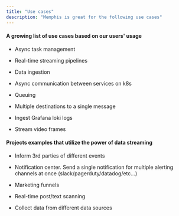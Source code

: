```yaml
---
title: "Use cases"
description: "Memphis is great for the following use cases"
---
```


#### A growing list of use cases based on our users' usage

* Async task management

* Real-time streaming pipelines

* Data ingestion

* Async communication between services on k8s

* Queuing

* Multiple destinations to a single message

* Ingest Grafana loki logs

* Stream video frames

#### Projects examples that utilize the power of data streaming

* Inform 3rd parties of different events

* Notification center. Send a single notification for multiple alerting channels at once (slack/pagerduty/datadog/etc...)

* Marketing funnels

* Real-time post/text scanning

* Collect data from different data sources